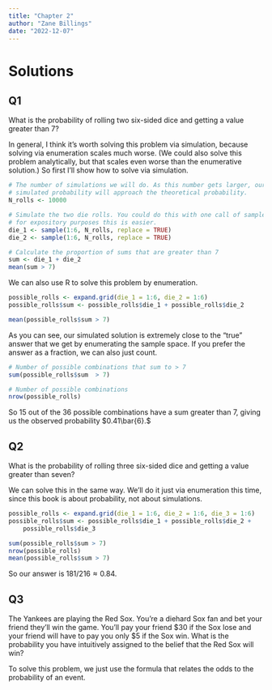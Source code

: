 ```yaml
---
title: "Chapter 2"
author: "Zane Billings"
date: "2022-12-07"
---
```


# Solutions

## Q1

::: {.callout-note appearance="simple"}

What is the probability of rolling two six-sided dice and getting a value
greater than 7?

:::

In general, I think it's worth solving this problem via simulation, because
solving via enumeration scales much worse. (We could also solve this problem
analytically, but that scales even worse than the enumerative solution.) So
first I'll show how to solve via simulation.

```r
# The number of simulations we will do. As this number gets larger, our
# simulated probability will approach the theoretical probability.
N_rolls <- 10000

# Simulate the two die rolls. You could do this with one call of sample but
# for expository purposes this is easier.
die_1 <- sample(1:6, N_rolls, replace = TRUE)
die_2 <- sample(1:6, N_rolls, replace = TRUE)

# Calculate the proportion of sums that are greater than 7
sum <- die_1 + die_2
mean(sum > 7)
```

We can also use R to solve this problem by enumeration.

```r
possible_rolls <- expand.grid(die_1 = 1:6, die_2 = 1:6)
possible_rolls$sum <- possible_rolls$die_1 + possible_rolls$die_2

mean(possible_rolls$sum > 7)
```

As you can see, our simulated solution is extremely close to the "true" answer
that we get by enumerating the sample space. If you prefer the answer as a
fraction, we can also just count.

```r
# Number of possible combinations that sum to > 7
sum(possible_rolls$sum  > 7)

# Number of possible combinations
nrow(possible_rolls)
```

So 15 out of the 36 possible combinations have a sum greater than 7, giving us
the observed probability $0.41\bar{6}.$

## Q2

::: {.callout-note appearance="simple"}

What is the probability of rolling three six-sided dice and getting a value
greater than seven?

:::

We can solve this in the same way. We'll do it just via enumeration this time,
since this book is about probability, not about simulations.

```r
possible_rolls <- expand.grid(die_1 = 1:6, die_2 = 1:6, die_3 = 1:6)
possible_rolls$sum <- possible_rolls$die_1 + possible_rolls$die_2 +
	possible_rolls$die_3

sum(possible_rolls$sum > 7)
nrow(possible_rolls)
mean(possible_rolls$sum > 7)
```

So our answer is $181 / 216 \approx 0.84.$


## Q3

::: {.callout-note appearance="simple"}

The Yankees are playing the Red Sox. You're a diehard Sox fan and bet your
friend they'll win the game. You'll pay your friend $30 if the Sox lose and
your friend will have to pay you only $5 if the Sox win. What is the probability
you have intuitively assigned to the belief that the Red Sox will win?

:::

To solve this problem, we just use the formula that relates the odds to the
probability of an event.

\begin{align*}
\frac{P(x)}{P(\lnot x)} &= \frac{30}{5} \\
\frac{P(x)}{1 - P(x)} &= \frac{30}{5} \\
P(x) &= \frac{30}{5} \left( 1 - P(x) \right) \\
P(x) &= \frac{30}{5} - \frac{30}{5} P(x) \\
P(x) + \frac{30}{5} P(x) &= \frac{30}{5} \\
\frac{35}{5} P(x) &= \frac{30}{5} \\
7 \cdot P(x) &= 6 \\
P(x) &= \frac{6}{7}.
\end{align*}


<!-- end of file -->
